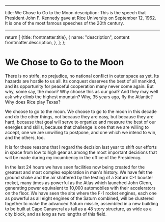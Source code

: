 
---

title: We Chose to Go to the Moon
description: This is the speech that President John F. Kennedy gave at Rice University on September 12, 1962. It is one of the most famous speeches of the 20th century.

---

  return [
    {title: frontmatter.title},
    {
      name: "description",
      content: frontmatter.description,
    },
  ];
};

# We Chose to Go to the Moon

There is no strife, no prejudice, no national conflict in outer space as yet. Its hazards are hostile to us all. Its conquest deserves the best of all mankind, and its opportunity for peaceful cooperation many never come again. But why, some say, the moon? Why choose this as our goal? And they may well ask why climb the highest mountain? Why, 35 years ago, fly the Atlantic? Why does Rice play Texas?

We choose to go to the moon. We choose to go to the moon in this decade and do the other things, not because they are easy, but because they are hard, because that goal will serve to organize and measure the best of our energies and skills, because that challenge is one that we are willing to accept, one we are unwilling to postpone, and one which we intend to win, and the others, too.

It is for these reasons that I regard the decision last year to shift our efforts in space from low to high gear as among the most important decisions that will be made during my incumbency in the office of the Presidency.

In the last 24 hours we have seen facilities now being created for the greatest and most complex exploration in man's history. We have felt the ground shake and the air shattered by the testing of a Saturn C-1 booster rocket, many times as powerful as the Atlas which launched John Glenn, generating power equivalent to 10,000 automobiles with their accelerators on the floor. We have seen the site where the F-1 rocket engines, each one as powerful as all eight engines of the Saturn combined, will be clustered together to make the advanced Saturn missile, assembled in a new building to be built at Cape Canaveral as tall as a 48 story structure, as wide as a city block, and as long as two lengths of this field.
